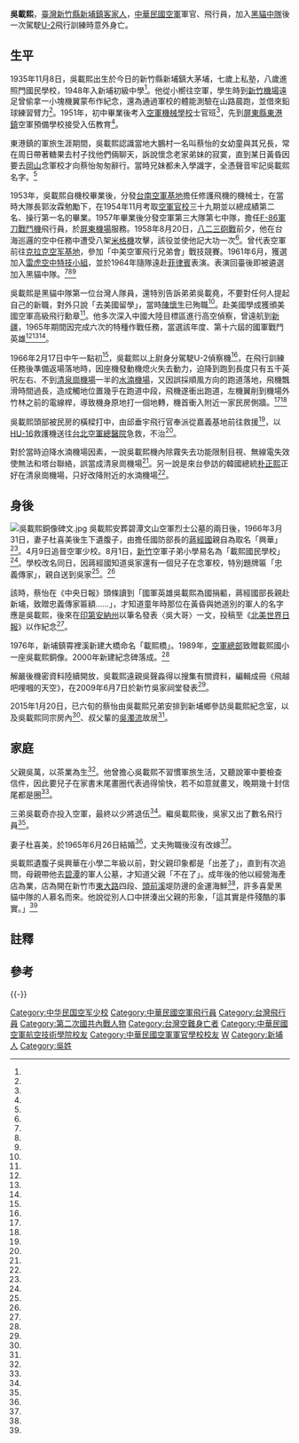 {{Infobox Military Person
| name       =吳載熙
| born   = {{birth date|1935|11|8}}
| died   ={{Death date and age|1966|2|17|1935|11|8}}
| now = 中華民國空軍少校
| image      =File:吳載熙銅像.jpg
| caption   = 吳載熙銅像
| native place=
| placeofbirth    ={{TWN-JPN}}[[新竹州|新竹州]][[新竹郡|新竹郡]][[新埔庄|新埔-{庄}-]]
| placeofdeath    = {{ROC|臺灣省}}[[臺中市_(省轄市)|臺中市]][[西屯區|西屯區]][[水湳機場|水湳機場]]
| allegiance = {{ROC}}
| nationality = {{ROC}}
|alma mater = 照門國民學校<BR/>新埔初級中學<BR/>空軍預備學校<BR/>空軍機械學校<BR/>中華民國空軍官校<BR/>
| branch  = {{ROCAF}}
|placeofburial = {{TWN}}[[新北市|新北市]][[新店區|新店區]][[碧潭|碧潭]]空軍公墓
| serviceyears  = 
| rank   = [[少校|空軍少校]]
}}

'''吳載熙'''{{BD|1935年|11月8日|1966年|2月17日|}}，[[臺灣|臺灣]][[新竹縣|新竹縣]][[新埔鎮|新埔鎮]][[臺灣客家人|客家人]]，[[中華民國空軍|中華民國空軍]]軍官、飛行員，加入[[黑貓中隊|黑貓中隊]]後一次駕駛[[U-2|U-2]]飛行訓練時意外身亡。

==生平==
1935年11月8日，吳載熙出生於今日的新竹縣新埔鎮大茅埔，七歲上私塾，八歲進照門國民學校，1948年入新埔初級中學<ref name="生平事略"/>。他從小嚮往空軍，學生時到[[新竹機場|新竹機場]]遠足曾偷拿一小塊機翼蒙布作紀念，還為通過軍校的體能測驗在山路晨跑，並借來鉛球練習臂力<ref name="程嘉文"/>。1951年，初中畢業後考入[[空軍航空技術學院|空軍機械學校]]士官班<ref name="宋孝先"/>，先到[[屏東縣|屏東縣]][[東港鎮_(臺灣)|東港鎮]]空軍預備學校接受入伍教育<ref name="生平事略"/>。

東港鎮的軍旅生涯期間，吳載熙認識當地大鵬村一名叫蔡怡的女幼童與其兄長，常在周日帶著糖果去村子找他們倆聊天，訴說懷念老家弟妹的寂寞，直到某日黃昏因要去[[岡山區|岡山]]念軍校才向蔡怡匆匆辭行。當時兄妹都未入學識字，全憑聲音牢記吳載熙名字。<ref name="蔡怡"/>

1953年，吳載熙自機校畢業後，分發[[臺南機場|台南空軍基地]]擔任修護飛機的機械士，在當時大隊長郭汝霖勉勵下，在1954年11月考取[[中華民國空軍軍官學校|空軍官校]]三十九期並以總成績第二名、操行第一名的畢業。1957年畢業後分發空軍第三大隊第七中隊，擔任[[F-86軍刀戰鬥機|F-86軍刀戰鬥機]]飛行員，於[[屏東機場|屏東機場]]服務。1958年8月20日，[[八二三砲戰|八二三砲戰]]前夕，他在台海巡邏的空中任務中遭受八架[[米格機|米格機]]攻擊，該役並使他記大功一次<ref name="生平事略"/>。曾代表空軍前往[[克拉克空军基地|克拉克空军基地]]，參加「中美空軍飛行兄弟會」戰技競賽。1961年6月，獲選加入[[中華民國空軍雷虎特技小組|雷虎空中特技小組]]，並於1964年隨隊遠赴[[菲律賓|菲律賓]]表演。表演回臺後即被遴選加入黑貓中隊。<ref name="生平事略"/><ref name="宋孝先2"/><ref name="軍事新聞"/>

吳載熙是黑貓中隊第一位台灣人隊員，還特別告訴弟弟吳載堯，不要對任何人提起自己的新職，對外只說「去美國留學」，當時[[陳懷生|陳懷生]]已殉職<ref name="程嘉文"/>。赴美國學成獲頒美國空軍高級飛行勳章<ref name="軍事新聞"/>。他多次深入中國大陸目標區進行高空偵察，曾遠航到[[新疆|新疆]]，1965年期間因完成六次的特種作戰任務，當選該年度、第十六屆的國軍戰鬥英雄<ref name="生平事略"/><ref name="宋孝先2"/><ref name="軍事新聞"/>。 

1966年2月17日中午一點初<ref name="生平事略"/>，吳載熙以上尉身分駕駛U-2偵察機<ref name="程嘉文"/>，在飛行訓練任務後準備返場落地時，因座機發動機熄火失去動力，迫降到跑到長度只有五千英呎左右、不到[[清泉崗機場|清泉崗機場]]一半的[[水湳機場|水湳機場]]，又因誤採順風方向的跑道落地，飛機飄滑時間過長，造成觸地位置幾乎在跑道中段，飛機遂衝出跑道，左機翼削到機場外竹林之前的電線桿，導致機身原地打一個地轉，機首衝入附近一家民房側牆。<ref name="宋孝先2"/><ref name="王俊秀"/>

吳載熙頭部被民房的橫樑打中，由邱垂宇飛行官奉派從嘉義基地前往救援<ref name="王俊秀"/>，以[[HU-16|HU-16]]救護機送往[[台北空軍總醫院|台北空軍總醫院]]急救，不治<ref name="宋孝先2"/>。

對於當時迫降水湳機場因素，一說吳載熙機內除霧失去功能限制目視、無線電失效使無法和塔台聯絡，誤當成清泉崗機場<ref name="宋孝先2"/>。另一說是來台參訪的韓國總統[[朴正熙|朴正熙]]正好在清泉崗機場，只好改降附近的水湳機場<ref name="王俊秀"/>。

==身後==
[[File:吳載熙銅像碑文.jpg|thumb]]
{{Quote box| align = right | quoted = true | bgcolor = #FFFFF0  | quote =
<div style="text-align: left;">在多套飛行制服前，我開始縮小，縮成五歲的我，佇立漠漠水田環繞的土路邊，向一位巨人揮手。</div>
<div style="text-align: left;">他追隨太陽的腳步燃燒自己，留下光芒，供後人追思仰望。</div>
<div style="text-align: right;">蔡怡</div>
| source =〈怡．然．誌．得 從十六到六十〉<ref name="蔡怡"/>}}
吳載熙安葬碧潭文山空軍烈士公墓的兩日後，1966年3月31日，妻子杜喜美後生下遺腹子，由擔任國防部長的[[蔣經國|蔣經國]]親自為取名「興華」<ref name="程嘉文"/>。4月9日追晉空軍少校。8月1日，[[新竹|新竹]]空軍子弟小學易名為「載熙國民學校」 <ref name="宋孝先2"/>。學校改名同日，因蔣經國知道吳家還有一個兒子在念軍校，特別題牌匾「忠義傳家」，親自送到吳家<ref name="程嘉文"/>。<ref name="生平事略"/>

該時，蔡怡在《中央日報》頭條讀到「國軍英雄吳載熙為國捐軀，蔣經國部長親赴新埔，致贈忠義傳家匾額……」，才知道童年時那位在黃昏與她道別的軍人的名字應是吳載熙，後來在[[印第安納州|印第安納州]]以筆名發表〈吳大哥〉一文，投稿至《[[北美世界日報|北美世界日報]]》以作紀念<ref name="蔡怡"/>。

1976年，新埔鎮霄裡溪新建大橋命名「載熙橋」。1989年，[[國防部空軍司令部|空軍總部]]致贈載熙國小一座吳載熙銅像。2000年新建紀念碑落成。<ref name="生平事略"/>

解嚴後機密資料陸續開放，吳載熙遠親吳聲淼得以搜集有關資料，編輯成冊《飛越吧哩嘓{{efn|吧哩嘓為[[平埔族|平埔族]]語，新埔鎮舊名，意思是未開墾的荒地<ref name="宋孝先"/>。}}的天空》，在2009年6月7日於新竹吳家祠堂發表<ref name="宋孝先"/>。 

2015年1月20日，已六旬的蔡怡由吳載熙兄弟安排到新埔鄉參訪吳載熙紀念室，以及吳載熙同宗房內<ref name="生平事略"/>、叔父輩的[[吳濁流|吳濁流]]故居<ref name="蔡怡"/>。

==家庭==
{{Multiple image
|align=right
|direction = horizontal
|width = 200
|image1 =新竹載熙國小.jpg
|caption1 =載熙國小校門與教學樓
|image2 =金運海鮮餐廳.jpg
|caption2 =金運海鮮
}}

父親吳萬，以茶業為生<ref name="生平事略"/>。他曾擔心吳載熙不習慣軍旅生活，又聽說軍中要檢查信件，因此要兒子在家書末尾畫圈代表過得愉快，若不如意就畫叉，晚期幾十封信尾都是圈<ref name="程嘉文"/>。

三弟吳載奇亦投入空軍，最終以少將退伍<ref name="宋孝先"/>。繼吳載熙後，吳家又出了數名飛行員<ref name="程嘉文"/>。

妻子杜喜美，於1965年6月26日結婚<ref name="生平事略"/>，丈夫殉職後沒有改嫁<ref name="高宛瑜"/>。

吳載熙遺腹子吳興華在小學二年級以前，對父親印象都是「出差了」，直到有次追問，母親帶他去[[碧潭|碧潭]]的軍人公墓，才知道父親「不在了」。成年後的他以經營海產店為業，店為開在新竹市[[東大路_(新竹市)|東大路]]四段、[[頭前溪|頭前溪]]堤防邊的金運海鮮<ref name="王立君"/>，許多喜愛黑貓中隊的人慕名而來。他說從別人口中拼湊出父親的形象，「這其實是件殘酷的事實。」<ref name="高宛瑜"/>

==註釋==
{{notelist|iger=}}

==參考==
{{portal box|人物|台灣|軍事航空}}
{{reflist|2|refs=


<ref name="軍事新聞">{{Cite news|url=http://news.gpwb.gov.tw/news.aspx?ydn=026dTHGgTRNpmRFEgxcbfcCSN9Fhd8KFbqLRgMWauV9OlCfActE4hPRMPIOC6aBRfmPJ1yRMQzWQBwQGcQy10cO%2F3ds5D6LZTzokwWxLRs8%3D|title=吳載熙壯志凌雲英勇殉職|language=zh-tw|publisher=《青年日報》|author=吳（人名）璋|date=2011-02-18|accessdate=2016-06-15}}{{dead link|date=2017年12月 |bot=InternetArchiveBot |fix-attempted=yes }}</ref>

<ref name="王俊秀">{{cite book |author=王俊秀|chapter=〈當黑蝙蝠遇上黑貓──兩項特種任務的交集〉|title=《黑蝙蝠之鏈》|date=2011-08-19|publisher=聯經出版社|volume=|location=|language=zh-tw|isbn=9789570838626}}</ref>

<ref name="生平事略">{{Cite web|url=http://www.thps.hc.edu.tw/dyna/menu/main.php?id=820|title=吳載熙 生平事略|language=zh-tw|publisher=新竹市北區載熙國小|author=|date=|accessdate=2016-06-12|archive-date=2016-08-09|archive-url=https://web.archive.org/web/20160809163250/http://www.thps.hc.edu.tw/dyna/menu/main.php?id=820|dead-url=no}}</ref>

<ref name="蔡怡">{{Cite news|url=http://www.merit-times.com/newspage.aspx?unid=391625|title=怡．然．誌．得 從十六到六十|language=zh-tw|publisher=《人間福報》|author=蔡怡|date=2015-03-09|accessdate=2016-06-12|archive-date=2019-06-09|archive-url=https://web.archive.org/web/20190609125331/http://www.merit-times.com/newspage.aspx?unid=391625|dead-url=no}}</ref>

<ref name="宋孝先">{{Cite news|url=http://news.gpwb.gov.tw/news.aspx?ydn=2QR3ZY8DxoKPv973RMHrgRbSXFWV6c6yY6P4UjWjfrDj63lEnJCczxJflNO5j6snzJ1SrfX5wl4Kt8StVLaOEr23%2FuY%2Fh0Xr8hPy8aRJDFU%3D|title=笑傲藍天俯瞰三江五嶽（上）|language=zh-tw|publisher=《青年日報》|author=宋孝先|date=2009-07-27|accessdate=2016-06-12}}{{dead link|date=2017年12月 |bot=InternetArchiveBot |fix-attempted=yes }}</ref>

<ref name="宋孝先2">{{Cite news|url=http://news.gpwb.gov.tw/news.aspx?ydn=2QR3ZY8DxoKPv973RMHrgRbSXFWV6c6yY6P4UjWjfrDj63lEnJCczxJflNO5j6sn2IMRttu%2F9gAeNdhJFJIjzFSYZAzOh8fky2pR8vd4Dlg%3D|title=笑傲藍天俯瞰三江五嶽（下）|language=zh-tw|publisher=《青年日報》|author=宋孝先|date=2009-07-28|accessdate=2016-06-12}}{{dead link|date=2017年12月 |bot=InternetArchiveBot |fix-attempted=yes }}</ref>

<ref name="程嘉文">{{Cite news|url=|title=黑貓殉職英雄／吳載熙 家書畫圈叉 |language=zh-tw|publisher=《聯合報》|author=程嘉文|date=2010-10-09|accessdate=}}</ref>

<ref name="高宛瑜">{{Cite news|url=|title=黑貓殉職英雄／別人口中拼湊出來的爸爸… |language=zh-tw|publisher=《聯合報》|author=高宛瑜|date=2010-10-09|accessdate=}}</ref>

<ref name="王立君">{{cite journal |author=王立君|title=〈金運海鮮 巷子裡的美食〉|journal =《時報周刊》|date=2013-01-04|volume=|issue=第1818期|publisher=時報周刊股份有限公司|location=|language=zh-tw|}}</ref>
}}
{{-}}
{{臺灣忠烈祠}}

[[Category:中华民国空军少校|Category:中华民国空军少校]]
[[Category:中華民國空軍飛行員|Category:中華民國空軍飛行員]]
[[Category:台灣飛行員|Category:台灣飛行員]]
[[Category:第二次國共內戰人物|Category:第二次國共內戰人物]]
[[Category:台灣空難身亡者|Category:台灣空難身亡者]]
[[Category:中華民國空軍航空技術學院校友|Category:中華民國空軍航空技術學院校友]]
[[Category:中華民國空軍軍官學校校友|Category:中華民國空軍軍官學校校友]]
[[Category:客家裔臺灣人|W]]
[[Category:新埔人|Category:新埔人]]
[[Category:吳姓|Category:吳姓]]